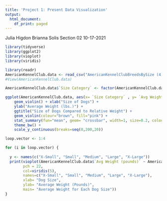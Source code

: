 ```yaml
---
title: 'Project 1: Present Data Visualization'
output:
  html_document:
    df_print: paged
---
```


Julia Higdon
Brianna Solis 
Section 02
10-17-2021

```r
library(tidyverse)
library(ggplot2)
library(vioplot)
library(viridis)
```

```r
library(readr)
AmericanKennelClub.data <- read_csv("AmericanKennelClubBreedsBySize (4).csv")
#View(AmericanKennelClub.data)
```

```r
AmericanKennelClub.data$`Size Category` <- factor(AmericanKennelClub.data$`Size Category`, levels = c("X-Small","Small", "Medium", "Large", "X-Large"))

ggplot(AmericanKennelClub.data, aes(x= `Size Category` , y= `Avg Weight (pounds)`)) + 
    geom_violin() + xlab("Size of Dogs") + 
    ylab("Average Weight (lbs.)") + 
    ggtitle("Size of Dogs Compared to Relative Weight") + 
    geom_violin(colour="brown", fill="pink") + 
    stat_summary(fun="mean", geom= "crossbar", width=1, size=0.2, colour="blue") + 
    theme_bw() +
    scale_y_continuous(breaks=seq(0,200,20)) 
```

```r
loop.vector <- 1:4

for (i in loop.vector) { 
  
  y <- names(c("X-Small", "Small", "Medium", "Large", "X-Large"))
  print(vioplot(AmericanKennelClub.data$`Avg Weight (pounds)` ~ AmericanKennelClub.data$`Size Category`,
        pch = 22, 
        col=viridis(5), 
        names=c("X-Small", "Small", "Medium", "Large", "X-Large"), 
        xlab= "Dog Size",
        ylab= "Average Weight (Pounds)", 
        main= "Average Weight for Each Dog Size"))
}
```